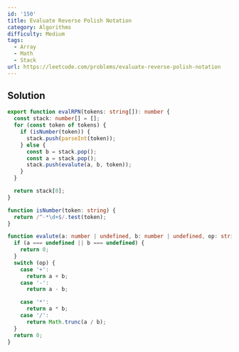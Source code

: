 ```yaml
---
id: '150'
title: Evaluate Reverse Polish Notation
category: Algorithms
difficulty: Medium
tags:
  - Array
  - Math
  - Stack
url: https://leetcode.com/problems/evaluate-reverse-polish-notation
---
```


## Solution

```typescript showLineNumbers
export function evalRPN(tokens: string[]): number {
  const stack: number[] = [];
  for (const token of tokens) {
    if (isNumber(token)) {
      stack.push(parseInt(token));
    } else {
      const b = stack.pop();
      const a = stack.pop();
      stack.push(evalute(a, b, token));
    }
  }

  return stack[0];
}

function isNumber(token: string) {
  return /^-*\d+$/.test(token);
}

function evalute(a: number | undefined, b: number | undefined, op: string) {
  if (a === undefined || b === undefined) {
    return 0;
  }
  switch (op) {
    case '+':
      return a + b;
    case '-':
      return a - b;

    case '*':
      return a * b;
    case '/':
      return Math.trunc(a / b);
  }
  return 0;
}
```
